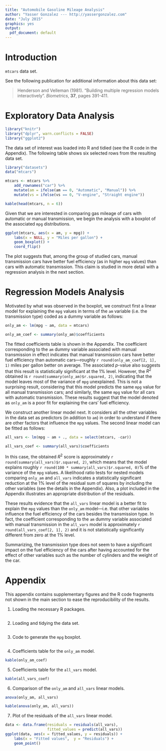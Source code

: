 ```yaml
---
title: "Automobile Gasoline Mileage Analysis"
author: "Yasser Gonzalez --- http://yassergonzalez.com"
date: "July 2015"
graphics: yes
output:
  pdf_document: default
---
```


# Introduction

`mtcars` data set.

See the following publication for additional information about this data set:

> Henderson and Velleman (1981). "Building multiple regression models 
> interactively". *Biometrics*, **37**, pages 391-411.

# Exploratory Data Analysis

```r
library("knitr")
library("dplyr", warn.conflicts = FALSE)
library("ggplot2")
```

The data set of interest was loaded into R and tidied (see the R code in 
the Appendix). The following table shows six selected rows from the 
resulting data set.

```r
library("datasets")
data("mtcars")

mtcars <- mtcars %>%
    add_rownames("car") %>%
    mutate(am = ifelse(am == 0, "Automatic", "Manual")) %>%
    mutate(vs = ifelse(vs == 0, "V-engine", "Straight engine"))
```

```r
kable(head(mtcars, n = 6))
```

Given that we are interested in comparing gas mileage of cars with automatic 
or manual transmission, we begin the analysis with a boxplot of the 
associated `mpg` distributions.

```r
ggplot(mtcars, aes(x = am, y = mpg)) +
    labs(x = NULL, y = "Miles per gallon") +
    geom_boxplot() +
    coord_flip()
```

The plot suggests that, among the group of studied cars, manual transmission
cars have better fuel efficiency (as in higher `mpg` values) than cars with 
automatic transmission. This claim is studied in more detail with a regression 
analysis in the next section.

# Regression Models Analysis

Motivated by what was observed in the boxplot, we construct first a linear model for 
explaining the `mpg` values in terms of the `am` variable (i.e. the transmission type) 
coded as a dummy variable as follows:

```r
only_am <- lm(mpg ~ am, data = mtcars)
```

```r
only_am_coef <- summary(only_am)$coefficients
```

The fitted coefficients table is shown in the Appendix. The coefficient 
corresponding to the `am` dummy variable associated with manual transmission 
in effect indicates that manual transmission cars have better fuel efficiency 
than automatic cars---roughly `r round(only_am_coef[2, 1], 1)` miles per gallon 
better on average. The associated $p$-value also suggests that this result is 
statistically significant at the 1% level. However, the $R^2$ obtained is 
`r round(summary(only_am)$r.squared, 2)`, indicating that the model leaves
most of the variance of `mpg` unexplained. This is not a surprising result, 
considering that this model predicts the same `mpg` value for all manual 
transmission cars; and similarly, the same `mpg` value for all cars 
with automatic transmission. These results suggest that the model denoted as 
`only_am` is a poor fit for explaining the cars' fuel efficiency.

We construct another linear model next. It considers all the other variables 
in the data set as predictors (in addition to `am`) in order to understand 
if there are other factors that influence the `mpg` values. The second linear 
model can be fitted as follows:

```r
all_vars <- lm(mpg ~ am + ., data = select(mtcars, -car))
```

```r
all_vars_coef <- summary(all_vars)$coefficients
```

In this case, the obtained $R^2$ score is approximately 
`r round(summary(all_vars)$r.squared, 2)`, which means that the model explains 
roughly `r round(100 * summary(all_vars)$r.squared, 0)`% of the variance of 
the `mpg` values. A likelihood ratio tests for nested 
models comparing `only_am` and `all_vars` indicates a statistically
significant reduction at the 1\% level of the residual sum of squares
by including the other variables (see the details in the Appendix). 
Also, a plot included in the Appendix illustrates an appropriate 
distribution of the residuals. 

These results evidence that the `all_vars` linear model is a better fit 
to explain the `mpg` values than the `only_am` model---i.e. that other 
variables influence the fuel efficiency of the cars besides the transmission 
type. In fact, the coefficient corresponding to the `am` dummy variable 
associated with manual transmission in the `all_vars` model is approximately 
`r round(all_vars_coef[2, 1], 2)` and it is not statistically significantly
different from zero at the 1\% level. 

Summarizing, the transmission type does not seem to have a significant impact 
on the fuel efficiency of the cars after having accounted for the effect of 
other variables such as the number of cylinders and the weight of the car.

# Appendix

This appendix contains supplementary figures and the R code fragments not shown 
in the main section to ease the reproducibility of the results.

1. Loading the necessary R packages.

```r
```

2. Loading and tidying the data set.

```r
```

3. Code to generate the `mpg` boxplot.

```r
```

4. Coefficients table for the `only_am` model.

```r
kable(only_am_coef)
```

5. Coefficients table for the `all_vars` model.

```r
kable(all_vars_coef)
```

6. Comparison of the `only_am` and `all_vars` linear models.

```r
anova(only_am, all_vars)
```

```r
kable(anova(only_am, all_vars))
```

7. Plot of the residuals of the `all_vars` linear model.

```r
data <- data.frame(residuals = residuals(all_vars),
                   fitted_values = predict(all_vars))
ggplot(data, aes(x = fitted_values, y = residuals)) +
    labs(x = "Fitted values",  y = "Residuals") +
    geom_point()
```
